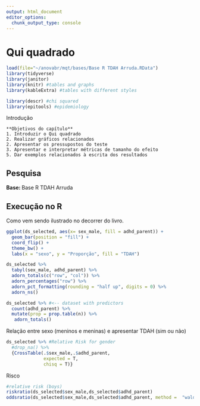 ```yaml
---
output: html_document
editor_options: 
  chunk_output_type: console
---
```

# Qui quadrado


```r
load(file="~/anovabr/mqt/bases/Base R TDAH Arruda.RData")
library(tidyverse)
library(janitor)
library(knitr) #tables and graphs
library(kableExtra) #tables with different styles

library(descr) #chi squared
library(epitools) #epidemiology
```



Introdução


```block
**Objetivos do capítulo**  
1. Introduzir o Qui quadrado
2. Realizar gráficos relacionados 
2. Apresentar os pressupostos do teste
3. Apresentar e interpretar métricas de tamanho do efeito
5. Dar exemplos relacionados à escrita dos resultados
```





## Pesquisa
  
<div class="alert alert-info" role="alert">
  <strong>Base: </strong> Base R TDAH Arruda
</div>  


## Execução no R

Como vem sendo ilustrado no decorrer do livro.

```r
ggplot(ds_selected, aes(x= sex_male, fill = adhd_parent)) +
  geom_bar(position = "fill") +
  coord_flip() +
  theme_bw() +
  labs(x = "sexo", y = "Proporção", fill = "TDAH")
```




```r
ds_selected %>%
  tabyl(sex_male, adhd_parent) %>%
  adorn_totals(c("row", "col")) %>%
  adorn_percentages("row") %>% 
  adorn_pct_formatting(rounding = "half up", digits = 0) %>%
  adorn_ns() 
```


```r
ds_selected %>% #<-- dataset with predictors
  count(adhd_parent) %>% 
  mutate(prop = prop.table(n)) %>% 
   adorn_totals()
```


Relação entre sexo (meninos e meninas) e apresentar TDAH (sim ou não)

```r
ds_selected %>% #Relative Risk for gender
  #drop_na() %>% 
  {CrossTable(.$sex_male,.$adhd_parent,
              expected = T,
              chisq = T)}
```


Risco

```r
#relative risk (boys)
riskratio(ds_selected$sex_male,ds_selected$adhd_parent) 
oddsratio(ds_selected$sex_male,ds_selected$adhd_parent, method =  "wald")
```

